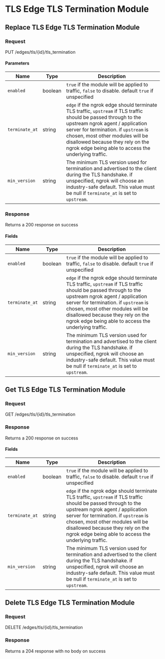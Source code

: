 

# TLS Edge TLS Termination Module

## Replace TLS Edge TLS Termination Module



### Request

PUT /edges/tls/\{id\}/tls_termination

<TLSEdgeTLSTerminationModuleReplaceRequest />

#### Parameters

| Name | Type | Description |
|---|---|---|
| `enabled` | boolean | `true` if the module will be applied to traffic, `false` to disable. default `true` if unspecified |
| `terminate_at` | string | `edge` if the ngrok edge should terminate TLS traffic, `upstream` if TLS traffic should be passed through to the upstream ngrok agent / application server for termination. if `upstream` is chosen, most other modules will be disallowed because they rely on the ngrok edge being able to access the underlying traffic. |
| `min_version` | string | The minimum TLS version used for termination and advertised to the client during the TLS handshake. if unspecified, ngrok will choose an industry-safe default. This value must be null if `terminate_at` is set to `upstream`. |

### Response

Returns a 200 response on success

<TLSEdgeTLSTerminationModuleReplaceResponse />

#### Fields

| Name | Type | Description |
|---|---|---|
| `enabled` | boolean | `true` if the module will be applied to traffic, `false` to disable. default `true` if unspecified |
| `terminate_at` | string | `edge` if the ngrok edge should terminate TLS traffic, `upstream` if TLS traffic should be passed through to the upstream ngrok agent / application server for termination. if `upstream` is chosen, most other modules will be disallowed because they rely on the ngrok edge being able to access the underlying traffic. |
| `min_version` | string | The minimum TLS version used for termination and advertised to the client during the TLS handshake. if unspecified, ngrok will choose an industry-safe default. This value must be null if `terminate_at` is set to `upstream`. |


## Get TLS Edge TLS Termination Module



### Request

GET /edges/tls/\{id\}/tls_termination

<TLSEdgeTLSTerminationModuleGetRequest />

### Response

Returns a 200 response on success

<TLSEdgeTLSTerminationModuleGetResponse />

#### Fields

| Name | Type | Description |
|---|---|---|
| `enabled` | boolean | `true` if the module will be applied to traffic, `false` to disable. default `true` if unspecified |
| `terminate_at` | string | `edge` if the ngrok edge should terminate TLS traffic, `upstream` if TLS traffic should be passed through to the upstream ngrok agent / application server for termination. if `upstream` is chosen, most other modules will be disallowed because they rely on the ngrok edge being able to access the underlying traffic. |
| `min_version` | string | The minimum TLS version used for termination and advertised to the client during the TLS handshake. if unspecified, ngrok will choose an industry-safe default. This value must be null if `terminate_at` is set to `upstream`. |


## Delete TLS Edge TLS Termination Module



### Request

DELETE /edges/tls/\{id\}/tls_termination

<TLSEdgeTLSTerminationModuleDeleteRequest />

### Response

Returns a 204 response with no body on success
